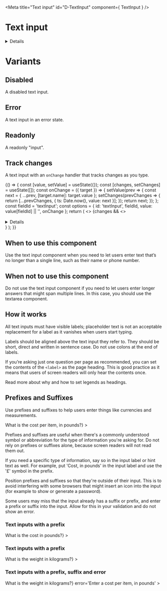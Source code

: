 <!-- Global imports -->

<!-- Local imports -->

<Meta title="Text input" id="D-TextInput" component={ TextInput } />

# Text input

<Canvas>
  <Story name="Default">
    <TextInput id="input" fieldId="input" />
  </Story>
</Canvas>

<Details summary="Properties" className="no-indent">
  <ArgsTable of={ TextInput } />
</Details>

# Variants
## Disabled

A disabled text input.

<Canvas>
  <Story name="Disabled">
    <TextInput id="disabledInput" fieldId="disabledInput" disabled={true} />
  </Story>
</Canvas>

## Error

A text input in an error state.

<Canvas>
  <Story name="Error">
    <TextInput id="errorInput" fieldId="errorInput" error="This is an error" />
  </Story>
</Canvas>

## Readonly

A readonly "input".

<Canvas>
  <Story name="Readonly">
    <TextInput id="readonlyInput" fieldId="readonlyInput" value="This is readonly text." readonly />
  </Story>
</Canvas>

## Track changes

A text input with an `onChange` handler that tracks changes as you type.

<Canvas>
  <Story name="Track changes">
    {() => {
      const [value, setValue] = useState({});
      const [changes, setChanges] = useState([]);
      const onChange = ({ target }) => {
        setValue(prev => {
          const next = { ...prev, [target.name]: target.value };
          setChanges(prevChanges => {
            return [...prevChanges, { ts: Date.now(), value: next }];
          });
          return next;
        });
      };
      const fieldId = 'textInput';
      const options = {
        id: 'textInput',
        fieldId,
        value: value[fieldId] || '',
        onChange
      };
      return (
        <>
          <TextInput {...options} />
          {changes && 
            <>
              <br /><br />
              <Details summary="Change series" className="no-indent">
                <ol>
                  {changes && changes.map(change => (
                    <li key={change.ts}>{JSON.stringify(change.value)}</li>
                  ))}
                </ol>
              </Details>
            </>
          }
        </>
      );
    }}
  </Story>
</Canvas>


## When to use this component
Use the text input component when you need to let users enter text that’s no longer than a single line, such as their name or phone number.

## When not to use this component
Do not use the text input component if you need to let users enter longer answers that might span multiple lines. In this case, you should use the textarea component.

## How it works
All text inputs must have visible labels; placeholder text is not an acceptable replacement for a label as it vanishes when users start typing.

Labels should be aligned above the text input they refer to. They should be short, direct and written in sentence case. Do not use colons at the end of labels.

If you’re asking just <Link href="https://design-system.service.gov.uk/patterns/question-pages/#start-by-asking-one-question-per-page">one question per page</Link> 
as recommended, you can set the contents of the `<label>` as the page heading. This is good practice as it means that users of screen readers will only hear the contents once.

Read more about <Link href="https://design-system.service.gov.uk/get-started/labels-legends-headings/">why and how to set legends as headings</Link>.

<Canvas>
  <Story name="Default2">
    <TextInput id="input" fieldId="input" />
  </Story>
</Canvas>

## Prefixes and Suffixes

Use prefixes and suffixes to help users enter things like currencies and measurements.

<Canvas>
  <Story name='SuffixesAndPrefixes'>
    <FormGroup
      id='suffixprefixinput'
      label={<h1 className='govuk-heading-l'>What is the cost per item, in pounds?</h1>}
    >
      <TextInput id='input' fieldId='input' prefix='£' suffix='per item' />
    </FormGroup>
  </Story>
</Canvas>

Prefixes and suffixes are useful when there's a commonly understood symbol or abbreviation for the type of information you're asking for. Do not rely on prefixes or suffixes alone, because screen readers will not read them out.

If you need a specific type of information, say so in the input label or hint text as well. For example, put 'Cost, in pounds' in the input label and use the '£' symbol in the prefix.

Position prefixes and suffixes so that they're outside of their input. This is to avoid interfering with some browsers that might insert an icon into the input (for example to show or generate a password).

Some users may miss that the input already has a suffix or prefix, and enter a prefix or suffix into the input. Allow for this in your validation and do not show an error.

### Text inputs with a prefix 

<Canvas>
  <Story name='Prefix'>
    <FormGroup
      id='prefixinput'
      label={<h1 className='govuk-heading-l'>What is the cost in pounds?</h1>}
    >
      <TextInput id='input' fieldId='input' prefix='£'/>
    </FormGroup>
  </Story>
</Canvas>

### Text inputs with a prefix 

<Canvas>
  <Story name='Suffix'>
    <FormGroup
      id='suffixinput'
      label={<h1 className='govuk-heading-l'>What is the weight in kilograms?</h1>}
    >
      <TextInput id='input' fieldId='input' suffix='kg'/>
    </FormGroup>
  </Story>
</Canvas>

### Text inputs with a prefix, suffix and error

<Canvas>
  <Story name='prefixsuffixerror'>
    <FormGroup
      id='suffixinput'
      label={<h1 className='govuk-heading-l'>What is the weight in kilograms?</h1>}
      error='Enter a cost per item, in pounds'
    >
      <TextInput id='input' fieldId='input'  prefix='£' suffix='per item'  error />
    </FormGroup>
  </Story>
</Canvas>
